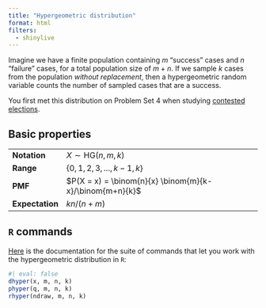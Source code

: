 ```yaml
---
title: "Hypergeometric distribution"
format: html
filters:
  - shinylive
---
```


Imagine we have a finite population containing $m$ "success" cases and $n$ "failure" cases, for a total population size of $m+n$. If we sample $k$ cases from the population *without replacement*, then a hypergeometric random variable counts the number of sampled cases that are a success. 

You first met this distribution on Problem Set 4 when studying [contested elections](https://sta240-f25.github.io/problems/pset-4.html#problem-6).

## Basic properties

|  |        |
|------|--------------------|
| **Notation** | $X\sim\text{HG}(n, m, k)$  |
| **Range** | $\{0,\,1,\,2,\,3,\,...,\,k-1,\,k\}$ |
| **PMF** | $P(X = x) = \binom{n}{x} \binom{m}{k-x}/\binom{m+n}{k}$ |
| **Expectation** | $kn/(n+m)$ |

## `R` commands

[Here](https://stat.ethz.ch/R-manual/R-devel/library/stats/html/Hypergeometric.html) is the documentation for the suite of commands that let you work with the hypergeometric distribution in `R`:

```r
#| eval: false
dhyper(x, m, n, k)
phyper(q, m, n, k)
rhyper(ndraw, m, n, k)
```
